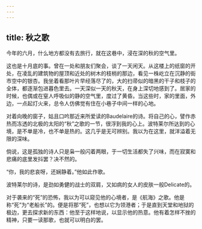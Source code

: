 ```yaml
---
---
---
```

title: 秋之歌
---



今年的六月，什么地方都没有去旅行，就在这巷中，浸在深的秋的空气里。

这也是十月底的事。曾在一处和朋友们聚会，谈了一天闲天。从这楼上的纸窗的开处，在凌乱的建筑物的屋顶和近处的树木的枝梢的那边，看见一株屹立在沉静的街市空中的银杏。我坐着看那叶片早经落尽了的，大的扫帚似的暗黑的干子和枝子的全体，都逐渐包进暮色里去。一天深似一天的秋天，在身上深切地感到了。居家的时候，也偶或在窒人呼吸似的静的空气里，度过了黄昏。当这些时，家的里面，外边，一点起灯火来，总令人仿佛觉有住在小巷子中间一样的心地。

对着向晚的窗子，姑且口吟那近来所爱读的Baudelaire的诗。将自己的心，譬作赤热而冻透的北极的太阳的“秋”之歌的一节，很浮到我的心上。波特莱尔所达到的心境，是不单是冷，也不单是热的。这几乎是无可辨别。我以为在这里，就洋溢着无限的深味。

倘说，这是孤独的诗人只是枭一般闪着两眼，于一切生活都失了兴味，而在寂寞和悲痛的底里发抖罢？决不然的。

“你，我的悲哀呀，还娴静着。”他如此作歌。

波特莱尔的诗，是劲如勇健的战士的双肩，又如病的女人的皮肤一般Delicate的。

对于袭来的“死”的恐怖，我以为可以窥见他的心境者，是《航海》之歌。他是称“死”为“老船长”的。便是将那“死”，也想以它为领港者；于是直到天堂和地狱的极边，更去探求新的东西：他至于这样地说，以显示他的热意。他有着怎样不挫的精神，只要一读那歌，也就可以明白的罢。